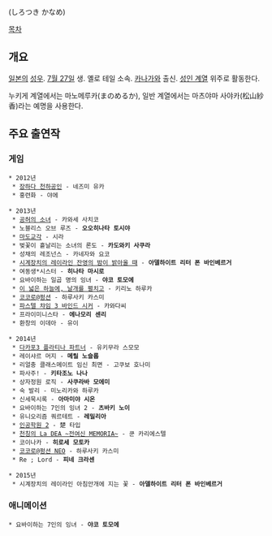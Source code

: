 {{{+1 白月かなめ }}} (しろつき かなめ)

[[목차]]

== 개요 ==
[[일본]]의 [[성우]]. [[7월 27일]] 생. 옐로 테일 소속. [[카나가와]] 출신. [[에로게|성인 계열]] 위주로 활동한다. 

누키게 계열에서는 마노메루카(まのめるか), 일반 계열에서는 마츠야마 사야카(松山紗香)라는 예명을 사용한다.

== 주요 출연작 ==
=== 게임 ===
 * 2012년
  * [[장하다 천하공인]] - 네즈미 유카
  * 홍련화 - 야에

 * 2013년
  * [[공허의 소녀]] - 카와세 사치코
  * 노블리스 오브 루즈 - '''오오히나타 토시야'''
  * [[마도교각]] - 시라
  * 벚꽃이 흩날리는 소녀의 론도 - '''카도와키 사쿠라'''
  * 성채의 레조넌스 - 카네자와 요코
  * [[시계장치의 레이라인#s-2.2|시계장치의 레이라인 잔영의 밤이 밝아올 때]] - '''아델하이트 리터 폰 바인베르거'''
  * 여동생*시스터 - '''히나타 마시로'''
  * 요바이하는 일곱 명의 잉녀 - '''야코 토모에'''
  * [[이 넓은 하늘에, 날개를 펼치고]] - 키리노 하루카
  * [[코코로@펑션]] - 하루사키 카스미
  * [[파스텔 챠임 3 바인드 시커]] - 카와다씨
  * 프라이미니스타 - '''에나모리 센리'''
  * 환창의 이데아 - 유이

 * 2014년
  * [[다카포3|다카포3 플라티나 파트너]] - 유키무라 스모모
  * 레이샤르 머지 - '''메릴 노슬롭'''
  * 리얼충 클래스메이트 임신 최면 - 고쿠보 호나미
  * 파사주! - '''키타조노 나나'''
  * 상자정원 로직 - '''사쿠라바 모에미'''
  * 숙 발리 - 미노리카와 하루카
  * 신세묵시록 - '''아마미야 시온'''
  * 요바이하는 7인의 잉녀 2 - '''츠바키 노이'''
  * 유니오리즘 쿼르테트 - '''레밀리아'''
  * [[인공학원 2]] - 楚 타입
  * [[천칭의 La DEA ~전여신 MEMORIA~]] - 쿤 카리에스텔
  * 코이나카 - '''히로세 모토카'''
  * [[코코로@펑션 NEO]] - 하루사키 카스미
  * Re ; Lord - '''피네 크라센'''

 * 2015년
  * 시계장치의 레이라인 아침안개에 지는 꽃 - '''아델하이트 리터 폰 바인베르거'''

=== 애니메이션 ===
 * 요바이하는 7인의 잉녀 - '''야코 토모에'''
